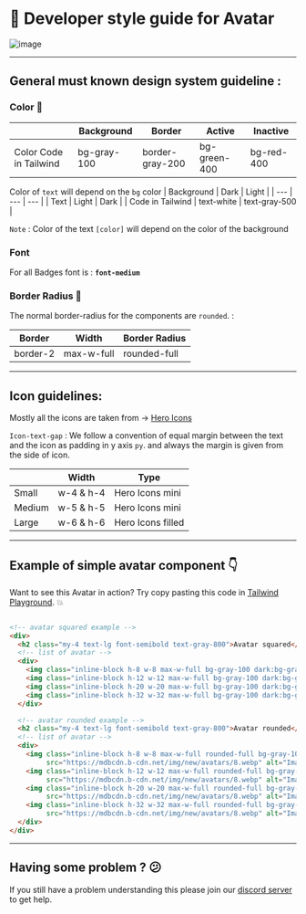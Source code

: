 # 📒 Developer style guide for Avatar

![image](https://user-images.githubusercontent.com/83635276/207848835-309560dc-2828-40e7-ba29-a6aae9d645fa.png)

---

## General must known design system guideline :

### Color 🎨

|  | Background | Border | Active | Inactive |
| --- | --- | --- | --- | --- |
| Color Code in Tailwind | bg-gray-100 | border-gray-200 | bg-green-400 | bg-red-400 |
 

Color of `text` will depend on the `bg` color
| Background | Dark | Light |
| --- | --- | --- |
| Text | Light | Dark |
| Code in Tailwind | text-white | text-gray-500 |

`Note` : Color of the text `[color]` will depend on the color of the background

### Font

For all Badges font is : **`font-medium`**

### Border Radius 🔲

The normal border-radius for the components are `rounded`.
:

| Border | Width | Border Radius |
| --- | --- | --- |
| border-2 | max-w-full | rounded-full |

---

## Icon guidelines:

Mostly all the icons are taken from → [Hero Icons](https://heroicons.com/)

`Icon-text-gap` :  We follow a convention of equal margin between the text and the icon as padding in y  axis `py`. and always the margin is given from the side of icon.

|  | Width | Type |
| --- | --- | --- |
| Small | w-4 & h-4 | Hero Icons mini |
| Medium | w-5 & h-5 | Hero Icons mini |
| Large | w-6 & h-6 | Hero Icons filled |

---

## Example of simple avatar component 👇

Want to see this Avatar in action? Try copy pasting this code in [Tailwind Playground](https://play.tailwindcss.com/). 💥

```html

<!-- avatar squared example -->
<div>
  <h2 class="my-4 text-lg font-semibold text-gray-800">Avatar squared</h2>
  <!-- list of avatar -->
  <div>
    <img class="inline-block h-8 w-8 max-w-full bg-gray-100 dark:bg-gray-100" src="https://mdbcdn.b-cdn.net/img/new/avatars/8.webp" alt="Image Description" />
    <img class="inline-block h-12 w-12 max-w-full bg-gray-100 dark:bg-gray-100" src="https://mdbcdn.b-cdn.net/img/new/avatars/8.webp" alt="Image Description" />
    <img class="inline-block h-20 w-20 max-w-full bg-gray-100 dark:bg-gray-100" src="https://mdbcdn.b-cdn.net/img/new/avatars/8.webp" alt="Image Description" />
    <img class="inline-block h-32 w-32 max-w-full bg-gray-100 dark:bg-gray-100" src="https://mdbcdn.b-cdn.net/img/new/avatars/8.webp" alt="Image Description" />
  </div>

  <!-- avatar rounded example -->
  <h2 class="my-4 text-lg font-semibold text-gray-800">Avatar rounded</h2>
  <!-- list of avatar -->
  <div>
    <img class="inline-block h-8 w-8 max-w-full rounded-full bg-gray-100 shadow-xl dark:bg-gray-100" 
         src="https://mdbcdn.b-cdn.net/img/new/avatars/8.webp" alt="Image Description" />
    <img class="inline-block h-12 w-12 max-w-full rounded-full bg-gray-100 shadow-xl dark:bg-gray-100" 
         src="https://mdbcdn.b-cdn.net/img/new/avatars/8.webp" alt="Image Description" />
    <img class="inline-block h-20 w-20 max-w-full rounded-full bg-gray-100 shadow-xl dark:bg-gray-100" 
         src="https://mdbcdn.b-cdn.net/img/new/avatars/8.webp" alt="Image Description" />
    <img class="inline-block h-32 w-32 max-w-full rounded-full bg-gray-100 shadow-xl dark:bg-gray-100" 
         src="https://mdbcdn.b-cdn.net/img/new/avatars/8.webp" alt="Image Description" />
  </div>
</div>

```

---

## Having some problem ? 😕

If you still have a problem understanding this please join our [discord server](https://discord.gg/zrVMjGW8sB) to get help.
